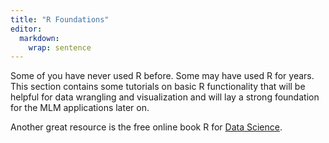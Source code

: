 ```yaml
---
title: "R Foundations"
editor: 
  markdown: 
    wrap: sentence
---
```


Some of you have never used R before.
Some may have used R for years.
This section contains some tutorials on basic R functionality that will be helpful for data wrangling and visualization and will lay a strong foundation for the MLM applications later on.

Another great resource is the free online book R for [Data Science](https://r4ds.hadley.nz).
